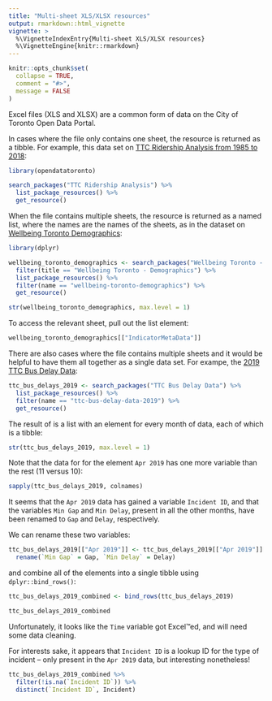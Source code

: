 ```yaml
---
title: "Multi-sheet XLS/XLSX resources"
output: rmarkdown::html_vignette
vignette: >
  %\VignetteIndexEntry{Multi-sheet XLS/XLSX resources}
  %\VignetteEngine{knitr::rmarkdown}
---
```


```r
knitr::opts_chunk$set(
  collapse = TRUE,
  comment = "#>",
  message = FALSE
)
```

Excel files (XLS and XLSX) are a common form of data on the City of Toronto Open Data Portal.

In cases where the file only contains one sheet, the resource is returned as a tibble. For example, this data set on [TTC Ridership Analysis from 1985 to 2018](https://open.toronto.ca/dataset/ttc-ridership-analysis/):

```r
library(opendatatoronto)

search_packages("TTC Ridership Analysis") %>%
  list_package_resources() %>%
  get_resource()
```

When the file contains multiple sheets, the resource is returned as a named list, where the names are the names of the sheets, as in the dataset on [Wellbeing Toronto Demographics](https://open.toronto.ca/dataset/wellbeing-toronto-demographics/):

```r
library(dplyr)

wellbeing_toronto_demographics <- search_packages("Wellbeing Toronto - Demographics") %>%
  filter(title == "Wellbeing Toronto - Demographics") %>%
  list_package_resources() %>%
  filter(name == "wellbeing-toronto-demographics") %>%
  get_resource()

str(wellbeing_toronto_demographics, max.level = 1)
```

To access the relevant sheet, pull out the list element:

```r
wellbeing_toronto_demographics[["IndicatorMetaData"]]
```

There are also cases where the file contains multiple sheets and it would be helpful to have them all together as a single data set. For exampe, the [2019 TTC Bus Delay Data](https://open.toronto.ca/dataset/ttc-bus-delay-data/):

```r
ttc_bus_delays_2019 <- search_packages("TTC Bus Delay Data") %>%
  list_package_resources() %>%
  filter(name == "ttc-bus-delay-data-2019") %>%
  get_resource()
```

The result of is a list with an element for every month of data, each of which is a tibble:

```r
str(ttc_bus_delays_2019, max.level = 1)
```

Note that the data for for the element `Apr 2019` has one more variable than the rest (11 versus 10):

```r
sapply(ttc_bus_delays_2019, colnames)
```

It seems that the `Apr 2019` data has gained a variable `Incident ID`, and that the variables `Min Gap` and `Min Delay`, present in all the other months, have been renamed to `Gap` and `Delay`, respectively.

We can rename these two variables:

```r
ttc_bus_delays_2019[["Apr 2019"]] <- ttc_bus_delays_2019[["Apr 2019"]] %>%
  rename(`Min Gap` = Gap, `Min Delay` = Delay)
```

and combine all of the elements into a single tibble using `dplyr::bind_rows()`:

```r
ttc_bus_delays_2019_combined <- bind_rows(ttc_bus_delays_2019)

ttc_bus_delays_2019_combined
```

Unfortunately, it looks like the `Time` variable got Excel™ed, and will need some data cleaning.

For interests sake, it appears that `Incident ID` is a lookup ID for the type of incident -- only present in the `Apr 2019` data, but interesting nonetheless!

```r
ttc_bus_delays_2019_combined %>%
  filter(!is.na(`Incident ID`)) %>%
  distinct(`Incident ID`, Incident)
```
